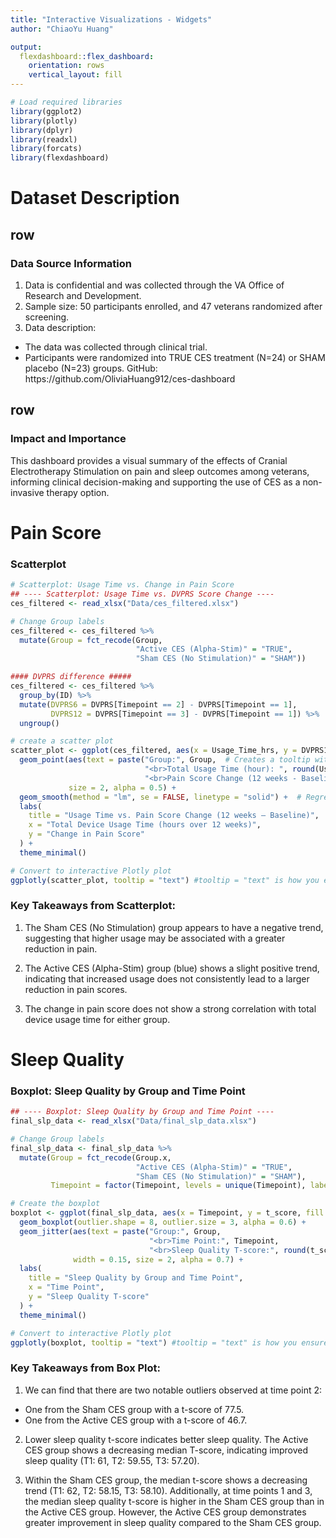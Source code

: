 ```yaml
---
title: "Interactive Visualizations - Widgets"
author: "ChiaoYu Huang"

output: 
  flexdashboard::flex_dashboard:
    orientation: rows
    vertical_layout: fill
---
```


```r
# Load required libraries
library(ggplot2)
library(plotly)
library(dplyr)
library(readxl)
library(forcats)
library(flexdashboard)

```

Dataset Description
====================================================================

row
-----------------------------------------------

### Data Source Information

1. Data is confidential and was collected through the VA Office of Research and Development. 
2. Sample size: 50 participants enrolled, and 47 veterans randomized after screening. 
3. Data description: 
- The data was collected through clinical trial. 
- Participants were randomized into TRUE CES treatment (N=24) or SHAM placebo (N=23) groups.
GitHub: https://github.com/OliviaHuang912/ces-dashboard

row
-----------------------------------------------

### Impact and Importance
This dashboard provides a visual summary of the effects of Cranial Electrotherapy Stimulation on pain and sleep outcomes among veterans, informing clinical decision-making and supporting the use of CES as a non-invasive therapy option.

Pain Score
====================================================================


### Scatterplot

```r
# Scatterplot: Usage Time vs. Change in Pain Score
## ---- Scatterplot: Usage Time vs. DVPRS Score Change ----
ces_filtered <- read_xlsx("Data/ces_filtered.xlsx")

# Change Group labels
ces_filtered <- ces_filtered %>%
  mutate(Group = fct_recode(Group,
                            "Active CES (Alpha-Stim)" = "TRUE",
                            "Sham CES (No Stimulation)" = "SHAM"))

#### DVPRS difference #####
ces_filtered <- ces_filtered %>%
  group_by(ID) %>%
  mutate(DVPRS6 = DVPRS[Timepoint == 2] - DVPRS[Timepoint == 1],
         DVPRS12 = DVPRS[Timepoint == 3] - DVPRS[Timepoint == 1]) %>%
  ungroup()

# create a scatter plot
scatter_plot <- ggplot(ces_filtered, aes(x = Usage_Time_hrs, y = DVPRS12, color = Group)) +
  geom_point(aes(text = paste("Group:", Group,  # Creates a tooltip with detailed info
                              "<br>Total Usage Time (hour): ", round(Usage_Time_hrs, 2),
                              "<br>Pain Score Change (12 weeks - Baseline): ", DVPRS12)), 
             size = 2, alpha = 0.5) + 
  geom_smooth(method = "lm", se = FALSE, linetype = "solid") +  # Regression trend line
  labs(
    title = "Usage Time vs. Pain Score Change (12 weeks – Baseline)",
    x = "Total Device Usage Time (hours over 12 weeks)",
    y = "Change in Pain Score"
  ) +
  theme_minimal()

# Convert to interactive Plotly plot
ggplotly(scatter_plot, tooltip = "text") #tooltip = "text" is how you ensure your hoverbox shows up

```


### Key Takeaways from Scatterplot:

1. The Sham CES (No Stimulation) group appears to have a negative trend, suggesting that higher usage may be associated with a greater reduction in pain.

2. The Active CES (Alpha-Stim) group (blue) shows a slight positive trend, indicating that increased usage does not consistently lead to a larger reduction in pain scores.

3. The change in pain score does not show a strong correlation with total device usage time for either group.


Sleep Quality
====================================================================


### Boxplot: Sleep Quality by Group and Time Point


```r
## ---- Boxplot: Sleep Quality by Group and Time Point ----
final_slp_data <- read_xlsx("Data/final_slp_data.xlsx")

# Change Group labels
final_slp_data <- final_slp_data %>%
  mutate(Group = fct_recode(Group.x,
                            "Active CES (Alpha-Stim)" = "TRUE",
                            "Sham CES (No Stimulation)" = "SHAM"),
         Timepoint = factor(Timepoint, levels = unique(Timepoint), labels = c("1", "2", "3")))

# Create the boxplot
boxplot <- ggplot(final_slp_data, aes(x = Timepoint, y = t_score, fill = Group)) +
  geom_boxplot(outlier.shape = 8, outlier.size = 3, alpha = 0.6) +
  geom_jitter(aes(text = paste("Group:", Group, 
                               "<br>Time Point:", Timepoint, 
                               "<br>Sleep Quality T-score:", round(t_score, 2))), 
              width = 0.15, size = 2, alpha = 0.7) +
  labs(
    title = "Sleep Quality by Group and Time Point",
    x = "Time Point",
    y = "Sleep Quality T-score"
  ) +
  theme_minimal()

# Convert to interactive Plotly plot
ggplotly(boxplot, tooltip = "text") #tooltip = "text" is how you ensure your hoverbox shows up

```


### Key Takeaways from Box Plot:


1. We can find that there are two notable outliers observed at time point 2:
  * One from the Sham CES group with a t-score of 77.5.
  * One from the Active CES group with a t-score of 46.7.

2. Lower sleep quality t-score indicates better sleep quality. The Active CES group shows a decreasing median T-score, indicating improved sleep quality (T1: 61, T2: 59.55, T3: 57.20).

3. Within the Sham CES group, the median t-score shows a decreasing trend (T1: 62, T2: 58.15, T3: 58.10). Additionally, at time points 1 and 3, the median sleep quality t-score is higher in the Sham CES group than in the Active CES group. However, the Active CES group demonstrates greater improvement in sleep quality compared to the Sham CES group.


